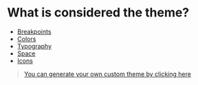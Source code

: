 
<Meta title="Theming and customizing for your project" />

# What is considered the theme?

- [Breakpoints](/theme/breakpoints)
- [Colors](/theme/colors)
- [Typography](/theme/typography)
- [Space](/theme/space)
- [Icons ](/components/icon)


> [You can generate your own custom theme by clicking here](/theme/generator)